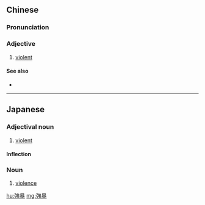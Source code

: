 {{also|强暴}}
==Chinese==
{{zh-forms|s=强暴}}

===Pronunciation===
{{zh-pron
|m=qiángbào
|c=koeng4 bou6
|h=pfs=khiòng-phau
|mn=qz:kiông-po̍k/tw,xm:kiông-pō/zz:kiâng-pō
|cat=a
}}

===Adjective===
{{zh-adj}}

# [[violent]]

====See also====
* {{zh-l|暴力}}

----

==Japanese==
{{ja-kanjitab|きょう|ぼう|yomi=on}}

===Adjectival noun===
{{ja-adj|infl=な|きょうぼう}}

# [[violent]]

====Inflection====
{{ja-na|きょうぼう}}

===Noun===
{{ja-noun|きょうぼう}}

# [[violence]]

[[hu:強暴]]
[[mg:強暴]]